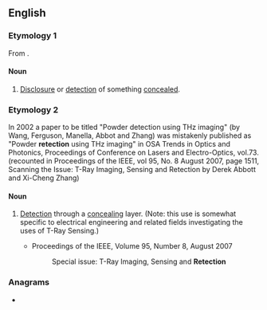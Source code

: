 ==English==

===Etymology 1===
From {{der|en|la|retectionem||to uncover or disclose}}.

====Noun====
{{en-noun|~}}

# {{lb|en|obsolete}} [[disclosure|Disclosure]] or [[detection]] of something [[concealed]].

===Etymology 2===
In 2002 a paper to be titled "Powder detection using THz imaging" (by Wang, Ferguson, Manella, Abbot and Zhang) was mistakenly published as "Powder '''retection''' using THz imaging" in OSA Trends in Optics and Photonics, Proceedings of Conference on Lasers and Electro-Optics, vol.73. (recounted in Proceedings of the IEEE, vol 95, No. 8 August 2007, page 1511, Scanning the Issue: T-Ray Imaging, Sensing and Retection by Derek Abbott and Xi-Cheng Zhang)

====Noun====
{{en-noun|~}}

# {{lb|en|engineering}} [[detection|Detection]] through a [[concealing]] layer. (Note: this use is somewhat specific to electrical engineering and related fields investigating the uses of T-Ray Sensing.)
#* Proceedings of the IEEE, Volume 95, Number 8, August 2007
#*: Special issue: T-Ray Imaging, Sensing and '''Retection'''

===Anagrams===
* {{anagrams|en|a=ceeinortt|cornetite}}